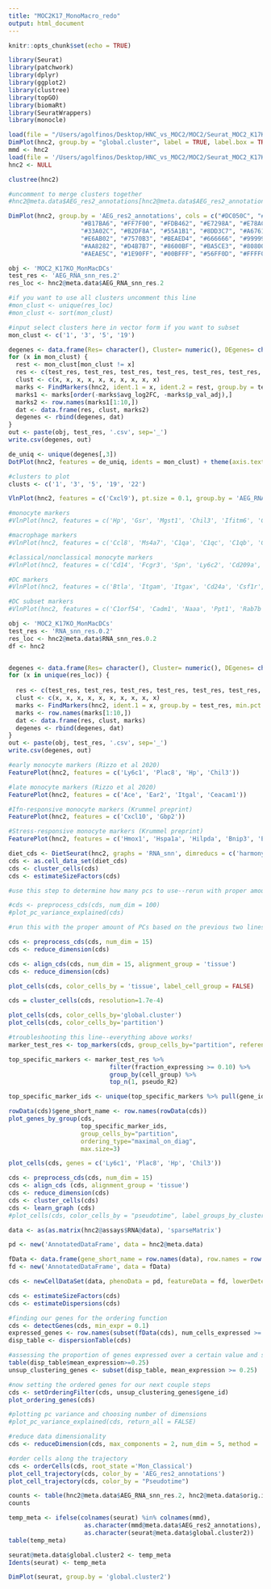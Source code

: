 ```yaml
---
title: "MOC2K17_MonoMacro_redo"
output: html_document
---
```


```r
knitr::opts_chunk$set(echo = TRUE)
```
```r
library(Seurat)
library(patchwork)
library(dplyr)
library(ggplot2)
library(clustree)
library(topGO)
library(biomaRt)
library(SeuratWrappers)
library(monocle)
```
```r
load(file = "/Users/agolfinos/Desktop/HNC_vs_MOC2/MOC2/Seurat_MOC2_K17KO_MonMacDC_2021-09-02.rda")
DimPlot(hnc2, group.by = "global.cluster", label = TRUE, label.box = TRUE)
mmd <- hnc2
load(file = '/Users/agolfinos/Desktop/HNC_vs_MOC2/MOC2/Seurat_MOC2_K17KO_2021-07-16.rda')
hnc2 <- NULL
```
```r
clustree(hnc2)
```
```r
#uncomment to merge clusters together
#hnc2@meta.data$AEG_res2_annotations[hnc2@meta.data$AEG_res2_annotations == 'Max_Cxcl9'] <- 'Mac_Cxcl9'

DimPlot(hnc2, group.by = 'AEG_res2_annotations', cols = c("#DC050C", "#FB8072", "#1965B0", "#7BAFDE", "#882E72",
                    "#B17BA6", "#FF7F00", "#FDB462", "#E7298A", "#E78AC3",
                    "#33A02C", "#B2DF8A", "#55A1B1", "#8DD3C7", "#A6761D",
                    "#E6AB02", "#7570B3", "#BEAED4", "#666666", "#999999",
                    "#AA8282", "#D4B7B7", "#8600BF", "#BA5CE3", "#808000",
                    "#AEAE5C", "#1E90FF", "#00BFFF", "#56FF0D", "#FFFF00"), split.by = 'tissue')

```

```r
obj <- 'MOC2_K17KO_MonMacDCs'
test_res <- 'AEG_RNA_snn_res.2'
res_loc <- hnc2@meta.data$AEG_RNA_snn_res.2

#if you want to use all clusters uncomment this line
#mon_clust <- unique(res_loc)
#mon_clust <- sort(mon_clust)

#input select clusters here in vector form if you want to subset
mon_clust <- c('1', '3', '5', '19')

degenes <- data.frame(Res= character(), Cluster= numeric(), DEgenes= character(), stringsAsFactors=FALSE)
for (x in mon_clust) {
  rest <- mon_clust[mon_clust != x]
  res <- c(test_res, test_res, test_res, test_res, test_res, test_res, test_res, test_res, test_res, test_res)
  clust <- c(x, x, x, x, x, x, x, x, x, x)
  marks <- FindMarkers(hnc2, ident.1 = x, ident.2 = rest, group.by = test_res, min.pct = 0.25, only.pos = TRUE)
  marks1 <- marks[order(-marks$avg_log2FC, -marks$p_val_adj),]
  marks2 <- row.names(marks1[1:10,])
  dat <- data.frame(res, clust, marks2)
  degenes <- rbind(degenes, dat)
}
out <- paste(obj, test_res, '.csv', sep='_')
write.csv(degenes, out)
```
```r
de_uniq <- unique(degenes[,3])
DotPlot(hnc2, features = de_uniq, idents = mon_clust) + theme(axis.text.x = element_text(angle = 90)) 
```

```r
#clusters to plot
clusts <- c('1', '3', '5', '19', '22')

VlnPlot(hnc2, features = c('Cxcl9'), pt.size = 0.1, group.by = 'AEG_RNA_snn_res.2', idents = clusts)

#monocyte markers
#VlnPlot(hnc2, features = c('Hp', 'Gsr', 'Mgst1', 'Chil3', 'Ifitm6', 'Cxcl10', 'Gbp2', 'Ifi47', 'Ifi205', 'Ifit3', 'H2-Ab1', 'H2-Eb1', 'H2-Aa', 'H2-DMb1', 'Cd74', 'Hspa1a', 'Arg1', 'Spp1', 'Hilpda', 'Hmox1'), pt.size = 0, group.by = 'RNA_snn_res.2', idents = clusts)

#macrophage markers
#VlnPlot(hnc2, features = c('Ccl8', 'Ms4a7', 'C1qa', 'C1qc', 'C1qb', 'Cxcl9', 'Cxcl10'), pt.size = 0, group.by = 'AEG_RNA_snn_res.2', idents = clusts)

#classical/nonclassical monocyte markers 
#VlnPlot(hnc2, features = c('Cd14', 'Fcgr3', 'Spn', 'Ly6c2', 'Cd209a', 'Ace', 'Ear2', 'Itgal', 'Ceacam1', 'Cxcl10', 'Gbp2', 'Ifit1', 'Ifit2', 'Hmox1', 'Hspa1a', 'Hilpda', 'Bnip3', 'Ero1l', 'Ndrg1', 'Plac8', 'Hp', 'Chil3', 'Treml2', 'Treml4'), pt.size = 0, group.by = 'AEG_RNA_snn_res.2', idents = clusts)

#DC markers
#VlnPlot(hnc2, features = c('Btla', 'Itgam', 'Itgax', 'Cd24a', 'Csf1r', 'Kit', 'Flt3', 'H2-Ab1'), pt.size = 0, group.by = 'AEG_RNA_snn_res.2', idents = clusts)

#DC subset markers
#VlnPlot(hnc2, features = c('C1orf54', 'Cadm1', 'Naaa', 'Ppt1', 'Rab7b', 'Snx3', 'Wdfy4', 'Xcr1', 'AA467197', 'Birc3', 'Ccr7', 'Cd40', 'Cflar', 'Fscn1', 'Lad1', 'Lsp1', 'Marcks', 'Nub1', 'Marcksl1', 'Poglut1', 'Rab8b', 'Tmem176a', 'Traf1', 'Vopp1', 'Bcl11a', 'Hsp90b1', 'Mpeg1', 'Plac8', 'Pld4', 'Ppp1r14b', 'Sell', 'Slc15a4', 'Spcs2', 'Spib', 'Tcf4', 'Tspan13'), pt.size = 0, group.by = 'AEG_RNA_snn_res.2', idents = clusts)
```
```r

obj <- 'MOC2_K17KO_MonMacDCs'
test_res <- 'RNA_snn_res.0.2'
res_loc <- hnc2@meta.data$RNA_snn_res.0.2
df <- hnc2


degenes <- data.frame(Res= character(), Cluster= numeric(), DEgenes= character(), stringsAsFactors=FALSE)
for (x in unique(res_loc)) {
  
  res <- c(test_res, test_res, test_res, test_res, test_res, test_res, test_res, test_res, test_res, test_res)
  clust <- c(x, x, x, x, x, x, x, x, x, x)
  marks <- FindMarkers(hnc2, ident.1 = x, group.by = test_res, min.pct = 0.25, only.pos = TRUE)
  marks <- row.names(marks[1:10,])
  dat <- data.frame(res, clust, marks)
  degenes <- rbind(degenes, dat)
}
out <- paste(obj, test_res, '.csv', sep='_')
write.csv(degenes, out)
```
```r
#early monocyte markers (Rizzo et al 2020)
FeaturePlot(hnc2, features = c('Ly6c1', 'Plac8', 'Hp', 'Chil3'))

#late monocyte markers (Rizzo et al 2020)
FeaturePlot(hnc2, features = c('Ace', 'Ear2', 'Itgal', 'Ceacam1'))

#Ifn-responsive monocyte markers (Krummel preprint)
FeaturePlot(hnc2, features = c('Cxcl10', 'Gbp2'))

#Stress-responsive monocyte markers (Krummel preprint)
FeaturePlot(hnc2, features = c('Hmox1', 'Hspa1a', 'Hilpda', 'Bnip3', 'Ero1l', 'Ndrg1'))
```

```r

diet_cds <- DietSeurat(hnc2, graphs = 'RNA_snn', dimreducs = c('harmony', 'umap'))
cds <- as.cell_data_set(diet_cds)
cds <- cluster_cells(cds)
cds <- estimateSizeFactors(cds)

#use this step to determine how many pcs to use--rerun with proper amount below

#cds <- preprocess_cds(cds, num_dim = 100)
#plot_pc_variance_explained(cds)

#run this with the proper amount of PCs based on the previous two lines

cds <- preprocess_cds(cds, num_dim = 15)
cds <- reduce_dimension(cds)

cds <- align_cds(cds, num_dim = 15, alignment_group = 'tissue')
cds <- reduce_dimension(cds)

plot_cells(cds, color_cells_by = 'tissue', label_cell_group = FALSE)

cds = cluster_cells(cds, resolution=1.7e-4)

plot_cells(cds, color_cells_by='global.cluster')
plot_cells(cds, color_cells_by='partition')

#troubleshooting this line--everything above works! 
marker_test_res <- top_markers(cds, group_cells_by="partition", reference_cells=1000, cores=8)

top_specific_markers <- marker_test_res %>%
                            filter(fraction_expressing >= 0.10) %>%
                            group_by(cell_group) %>%
                            top_n(1, pseudo_R2)

top_specific_marker_ids <- unique(top_specific_markers %>% pull(gene_id))

rowData(cds)$gene_short_name <- row.names(rowData(cds))
plot_genes_by_group(cds,
                    top_specific_marker_ids,
                    group_cells_by="partition",
                    ordering_type="maximal_on_diag",
                    max.size=3)

plot_cells(cds, genes = c('Ly6c1', 'Plac8', 'Hp', 'Chil3'))
```
```r
cds <- preprocess_cds(cds, num_dim = 15)
cds <- align_cds (cds, alignment_group = 'tissue')
cds <- reduce_dimension(cds)
cds <- cluster_cells(cds)
cds <- learn_graph (cds)
#plot_cells(cds, color_cells_by = "pseudotime", label_groups_by_cluster=FALSE, label_leaves=FALSE, label_branch_points=FALSE)
```

```r
data <- as(as.matrix(hnc2@assays$RNA@data), 'sparseMatrix')

pd <- new('AnnotatedDataFrame', data = hnc2@meta.data)

fData <- data.frame(gene_short_name = row.names(data), row.names = row.names(data))
fd <- new('AnnotatedDataFrame', data = fData)

cds <- newCellDataSet(data, phenoData = pd, featureData = fd, lowerDetectionLimit = 0.5, expressionFamily = negbinomial.size())
```
```r
cds <- estimateSizeFactors(cds)
cds <- estimateDispersions(cds)

#finding our genes for the ordering function
cds <- detectGenes(cds, min_expr = 0.1)
expressed_genes <- row.names(subset(fData(cds), num_cells_expressed >= 10))
disp_table <- dispersionTable(cds)

#assessing the proportion of genes expressed over a certain value and setting a threshold
table(disp_table$mean_expression>=0.25)
unsup_clustering_genes <- subset(disp_table, mean_expression >= 0.25)

#now setting the ordered genes for our next couple steps
cds <- setOrderingFilter(cds, unsup_clustering_genes$gene_id)
plot_ordering_genes(cds)

#plotting pc variance and choosing number of dimensions
#plot_pc_variance_explained(cds, return_all = FALSE)

#reduce data dimensionality
cds <- reduceDimension(cds, max_components = 2, num_dim = 5, method = 'umap')

#order cells along the trajectory
cds <- orderCells(cds, root_state ='Mon_Classical')
plot_cell_trajectory(cds, color_by = 'AEG_res2_annotations')
plot_cell_trajectory(cds, color_by = "Pseudotime")

```

```r
counts <- table(hnc2@meta.data$AEG_RNA_snn_res.2, hnc2@meta.data$orig.ident)
counts
```

```r
temp_meta <- ifelse(colnames(seurat) %in% colnames(mmd),
                     as.character(mmd@meta.data$AEG_res2_annotations),
                     as.character(seurat@meta.data$global.cluster2))
table(temp_meta)

seurat@meta.data$global.cluster2 <- temp_meta
Idents(seurat) <- temp_meta

DimPlot(seurat, group.by = 'global.cluster2')
```



